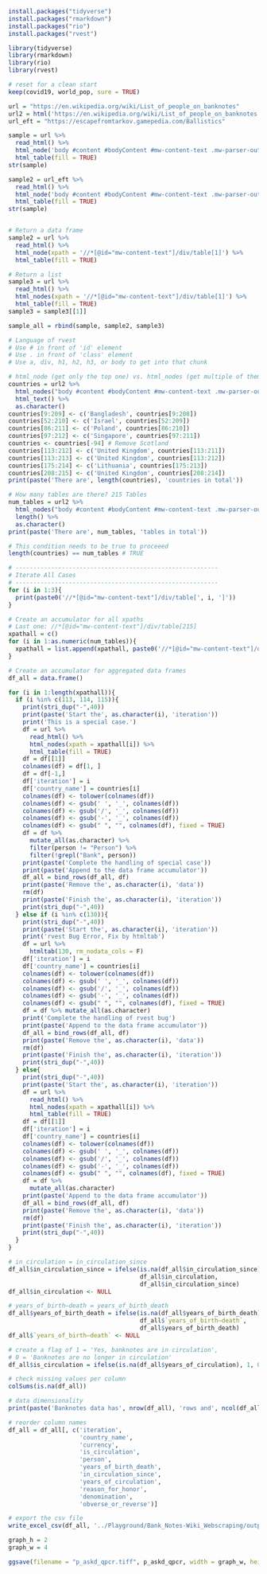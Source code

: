 
```r
install.packages("tidyverse")
install.packages("rmarkdown")
install.packages("rio")
install.packages("rvest")
```

```r
library(tidyverse)
library(rmarkdown)
library(rio)
library(rvest)
```

```r
# reset for a clean start
keep(covid19, world_pop, sure = TRUE)
```

```r
url = "https://en.wikipedia.org/wiki/List_of_people_on_banknotes"
url2 = html('https://en.wikipedia.org/wiki/List_of_people_on_banknotes')
url_eft = "https://escapefromtarkov.gamepedia.com/Ballistics"
```

```r

sample = url %>%
  read_html() %>%
  html_node('body #content #bodyContent #mw-content-text .mw-parser-output table') %>%
  html_table(fill = TRUE)
str(sample)
```

```r

sample2 = url_eft %>%
  read_html() %>%
  html_node('body #content #bodyContent #mw-content-text .mw-parser-output table') %>%
  html_table(fill = TRUE)
str(sample)


# Return a data frame
sample2 = url %>%
  read_html() %>%
  html_node(xpath = '//*[@id="mw-content-text"]/div/table[1]') %>%
  html_table(fill = TRUE)

# Return a list
sample3 = url %>%
  read_html() %>%
  html_nodes(xpath = '//*[@id="mw-content-text"]/div/table[1]') %>%
  html_table(fill = TRUE)
sample3 = sample3[[1]]

sample_all = rbind(sample, sample2, sample3)

# Language of rvest
# Use # in front of 'id' element
# Use . in front of 'class' element
# Use a, div, h1, h2, h3, or body to get into that chunk

# html_node (get only the top one) vs. html_nodes (get multiple of them)
countries = url2 %>%
  html_nodes("body #content #bodyContent #mw-content-text .mw-parser-output h3 .mw-headline") %>%
  html_text() %>%
  as.character()
countries[9:209] <- c('Bangladesh', countries[9:208])
countries[52:210] <- c('Israel', countries[52:209])
countries[86:211] <- c('Poland', countries[86:210])
countries[97:212] <- c('Singapore', countries[97:211])
countries <- countries[-94] # Remove Scotland
countries[113:212] <- c('United Kingdom', countries[113:211])
countries[113:213] <- c('United Kingdom', countries[113:212])
countries[175:214] <- c('Lithuania', countries[175:213])
countries[208:215] <- c('United Kingdom', countries[208:214])
print(paste('There are', length(countries), 'countries in total'))

# How many tables are there? 215 Tables
num_tables = url2 %>%
  html_nodes("body #content #bodyContent #mw-content-text .mw-parser-output table") %>%
  length() %>%
  as.character()
print(paste('There are', num_tables, 'tables in total'))

# This condition needs to be true to proceeed
length(countries) == num_tables # TRUE

# ---------------------------------------------------------
# Iterate All Cases
# ---------------------------------------------------------
for (i in 1:3){
  print(paste0('//*[@id="mw-content-text"]/div/table[', i, ']'))
}

# Create an accumulator for all xpaths
# Last one: //*[@id="mw-content-text"]/div/table[215]
xpathall = c()
for (i in 1:as.numeric(num_tables)){
  xpathall = list.append(xpathall, paste0('//*[@id="mw-content-text"]/div/table[', i, ']'))
}

# Create an accumulator for aggregated data frames 
df_all = data.frame()

for (i in 1:length(xpathall)){
  if (i %in% c(113, 114, 115)){
    print(stri_dup("-",40))
    print(paste('Start the', as.character(i), 'iteration'))
    print('This is a special case.')
    df = url %>%
      read_html() %>%
      html_nodes(xpath = xpathall[i]) %>%
      html_table(fill = TRUE)
    df = df[[1]]
    colnames(df) = df[1, ]
    df = df[-1,]
    df['iteration'] = i
    df['country_name'] = countries[i]
    colnames(df) <- tolower(colnames(df))
    colnames(df) <- gsub(' ', '_', colnames(df))
    colnames(df) <- gsub('/', '_', colnames(df))
    colnames(df) <- gsub('-', '_', colnames(df))
    colnames(df) <- gsub(" ", "", colnames(df), fixed = TRUE)
    df = df %>% 
      mutate_all(as.character) %>%
      filter(person != "Person") %>%
      filter(!grepl("Bank", person))
    print(paste('Complete the handling of special case'))
    print(paste('Append to the data frame accumulator'))
    df_all = bind_rows(df_all, df)
    print(paste('Remove the', as.character(i), 'data'))
    rm(df)
    print(paste('Finish the', as.character(i), 'iteration'))
    print(stri_dup("-",40))
  } else if (i %in% c(130)){
    print(stri_dup("-",40))
    print(paste('Start the', as.character(i), 'iteration'))
    print('rvest Bug Error, Fix by htmltab')
    df = url %>% 
      htmltab(130, rm_nodata_cols = F)
    df['iteration'] = i
    df['country_name'] = countries[i]
    colnames(df) <- tolower(colnames(df))
    colnames(df) <- gsub(' ', '_', colnames(df))
    colnames(df) <- gsub('/', '_', colnames(df))
    colnames(df) <- gsub('-', '_', colnames(df))
    colnames(df) <- gsub(" ", "", colnames(df), fixed = TRUE)
    df = df %>% mutate_all(as.character)
    print('Complete the handling of rvest bug')
    print(paste('Append to the data frame accumulator'))
    df_all = bind_rows(df_all, df)
    print(paste('Remove the', as.character(i), 'data'))
    rm(df)
    print(paste('Finish the', as.character(i), 'iteration'))
    print(stri_dup("-",40))
  } else{
    print(stri_dup("-",40))
    print(paste('Start the', as.character(i), 'iteration'))
    df = url %>%
      read_html() %>%
      html_nodes(xpath = xpathall[i]) %>%
      html_table(fill = TRUE)
    df = df[[1]]
    df['iteration'] = i
    df['country_name'] = countries[i]
    colnames(df) <- tolower(colnames(df))
    colnames(df) <- gsub(' ', '_', colnames(df))
    colnames(df) <- gsub('/', '_', colnames(df))
    colnames(df) <- gsub('-', '_', colnames(df))
    colnames(df) <- gsub(" ", "", colnames(df), fixed = TRUE)
    df = df %>% 
      mutate_all(as.character)
    print(paste('Append to the data frame accumulator'))
    df_all = bind_rows(df_all, df)
    print(paste('Remove the', as.character(i), 'data'))
    rm(df)
    print(paste('Finish the', as.character(i), 'iteration'))
    print(stri_dup("-",40))
  }
}

# in_circulation = in_circulation_since
df_all$in_circulation_since = ifelse(is.na(df_all$in_circulation_since), 
                                     df_all$in_circulation,
                                     df_all$in_circulation_since)
df_all$in_circulation <- NULL

# years_of_birth–death = years_of_birth_death
df_all$years_of_birth_death = ifelse(is.na(df_all$years_of_birth_death), 
                                     df_all$`years_of_birth–death`,
                                     df_all$years_of_birth_death)
df_all$`years_of_birth–death` <- NULL

# create a flag of 1 = 'Yes, banknotes are in circulation', 
# 0 = 'Banknotes are no longer in circulation' 
df_all$is_circulation = ifelse(is.na(df_all$years_of_circulation), 1, 0)

# check missing values per column
colSums(is.na(df_all))

# data dimensionality
print(paste('Banknotes data has', nrow(df_all), 'rows and', ncol(df_all), 'columns'))

# reorder column names
df_all = df_all[, c('iteration',
                    'country_name',
                    'currency',
                    'is_circulation',
                    'person',
                    'years_of_birth_death',
                    'in_circulation_since',
                    'years_of_circulation',
                    'reason_for_honor',
                    'denomination',
                    'obverse_or_reverse')]

# export the csv file
write_excel_csv(df_all, '../Playground/Bank_Notes-Wiki_Webscraping/output_bank_notes/wiki_bank_notes_data.csv')

```

```r
graph_h = 2
graph_w = 4

ggsave(filename = "p_askd_qpcr.tiff", p_askd_qpcr, width = graph_w, height = graph_h, dpi = 400, units = "in", device='tiff')

```
